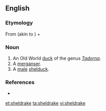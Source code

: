 ==English==

===Etymology===
From {{etyl|enm|en}} {{term|sheld-|lang=enm}} (akin to {{etyl|dum|en}} {{term|shillede||lang=dum|parti-colored}}) + {{term|drake||male duck}}

===Noun===
{{en-noun}}

# An Old World [[duck]] of the genus ''[[Tadorna]]''.
# A [[merganser]].
# A [[male]] [[shelduck]].

===References===
* {{R:Websters}}

[[et:sheldrake]]
[[ta:sheldrake]]
[[vi:sheldrake]]